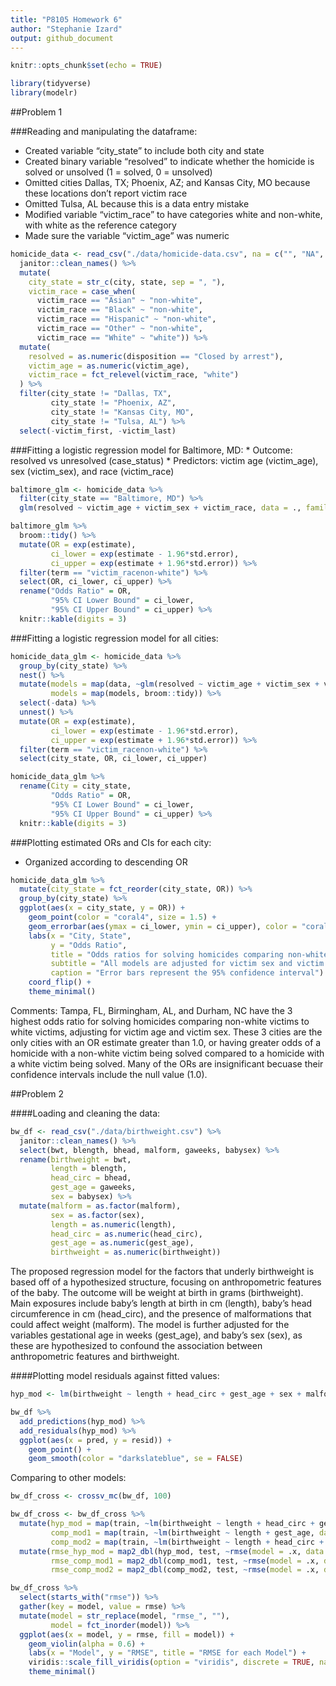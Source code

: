 ```yaml
---
title: "P8105 Homework 6"
author: "Stephanie Izard"
output: github_document
---
```


```r
knitr::opts_chunk$set(echo = TRUE)

library(tidyverse)
library(modelr)
```

##Problem 1

###Reading and manipulating the dataframe:

* Created variable "city_state" to include both city and state
* Created binary variable "resolved" to indicate whether the homicide is solved or unsolved (1 = solved, 0 = unsolved)
* Omitted cities Dallas, TX; Phoenix, AZ; and Kansas City, MO because these locations don’t report victim race
* Omitted Tulsa, AL because this is a data entry mistake
* Modified variable "victim_race" to have categories white and non-white, with white as the reference category
* Made sure the variable "victim_age" was numeric

```r
homicide_data <- read_csv("./data/homicide-data.csv", na = c("", "NA", "Unknown")) %>%
  janitor::clean_names() %>% 
  mutate(
    city_state = str_c(city, state, sep = ", "),
    victim_race = case_when(
      victim_race == "Asian" ~ "non-white",
      victim_race == "Black" ~ "non-white",
      victim_race == "Hispanic" ~ "non-white",
      victim_race == "Other" ~ "non-white",
      victim_race == "White" ~ "white")) %>% 
  mutate(
    resolved = as.numeric(disposition == "Closed by arrest"),
    victim_age = as.numeric(victim_age),
    victim_race = fct_relevel(victim_race, "white")
  ) %>% 
  filter(city_state != "Dallas, TX", 
         city_state != "Phoenix, AZ", 
         city_state != "Kansas City, MO", 
         city_state != "Tulsa, AL") %>% 
  select(-victim_first, -victim_last)
```

###Fitting a logistic regression model for Baltimore, MD:
* Outcome: resolved vs unresolved (case_status)
* Predictors: victim age (victim_age), sex (victim_sex), and race (victim_race)

```r
baltimore_glm <- homicide_data %>% 
  filter(city_state == "Baltimore, MD") %>% 
  glm(resolved ~ victim_age + victim_sex + victim_race, data = ., family = binomial())

baltimore_glm %>% 
  broom::tidy() %>% 
  mutate(OR = exp(estimate),
         ci_lower = exp(estimate - 1.96*std.error),
         ci_upper = exp(estimate + 1.96*std.error)) %>% 
  filter(term == "victim_racenon-white") %>% 
  select(OR, ci_lower, ci_upper) %>% 
  rename("Odds Ratio" = OR,
         "95% CI Lower Bound" = ci_lower,
         "95% CI Upper Bound" = ci_upper) %>% 
  knitr::kable(digits = 3)
```

###Fitting a logistic regression model for all cities:

```r
homicide_data_glm <- homicide_data %>% 
  group_by(city_state) %>% 
  nest() %>% 
  mutate(models = map(data, ~glm(resolved ~ victim_age + victim_sex + victim_race, data = .x, family = binomial())),
         models = map(models, broom::tidy)) %>% 
  select(-data) %>% 
  unnest() %>% 
  mutate(OR = exp(estimate),
         ci_lower = exp(estimate - 1.96*std.error),
         ci_upper = exp(estimate + 1.96*std.error)) %>% 
  filter(term == "victim_racenon-white") %>% 
  select(city_state, OR, ci_lower, ci_upper) 

homicide_data_glm %>% 
  rename(City = city_state,
         "Odds Ratio" = OR,
         "95% CI Lower Bound" = ci_lower,
         "95% CI Upper Bound" = ci_upper) %>% 
  knitr::kable(digits = 3)
```

###Plotting estimated ORs and CIs for each city:

* Organized according to descending OR

```r
homicide_data_glm %>%
  mutate(city_state = fct_reorder(city_state, OR)) %>% 
  group_by(city_state) %>%
  ggplot(aes(x = city_state, y = OR)) +
    geom_point(color = "coral4", size = 1.5) +
    geom_errorbar(aes(ymax = ci_lower, ymin = ci_upper), color = "coral1") +
    labs(x = "City, State",
         y = "Odds Ratio",
         title = "Odds ratios for solving homicides comparing non-white victims to white victims",
         subtitle = "All models are adjusted for victim sex and victim age",
         caption = "Error bars represent the 95% confidence interval") +
    coord_flip() +
    theme_minimal()
```

Comments: Tampa, FL, Birmingham, AL, and Durham, NC have the 3 highest odds ratio for solving homicides comparing non-white victims to white victims, adjusting for victim age and victim sex. These 3 cities are the only cities with an OR estimate greater than 1.0, or having greater odds of a homicide with a non-white victim being solved compared to a homicide with a white victim being solved. Many of the ORs are insignificant becuase their confidence intervals include the null value (1.0).

##Problem 2

####Loading and cleaning the data:

```r
bw_df <- read_csv("./data/birthweight.csv") %>% 
  janitor::clean_names() %>% 
  select(bwt, blength, bhead, malform, gaweeks, babysex) %>% 
  rename(birthweight = bwt,
         length = blength,
         head_circ = bhead,
         gest_age = gaweeks,
         sex = babysex) %>% 
  mutate(malform = as.factor(malform),
         sex = as.factor(sex),
         length = as.numeric(length),
         head_circ = as.numeric(head_circ),
         gest_age = as.numeric(gest_age),
         birthweight = as.numeric(birthweight))

```

The proposed regression model for the factors that underly birthweight is based off of a hypothesized structure, focusing on anthropometric features of the baby. The outcome will be weight at birth in grams (birthweight). Main exposures include baby's length at birth in cm (length), baby's head circumference in cm (head_circ), and the presence of malformations that could affect weight (malform). The model is further adjusted for the variables gestational age in weeks (gest_age), and baby's sex (sex), as these are hypothesized to confound the association between anthropometric features and birthweight.

####Plotting model residuals against fitted values:

```r
hyp_mod <- lm(birthweight ~ length + head_circ + gest_age + sex + malform, data = bw_df)

bw_df %>% 
  add_predictions(hyp_mod) %>% 
  add_residuals(hyp_mod) %>% 
  ggplot(aes(x = pred, y = resid)) +
    geom_point() +
    geom_smooth(color = "darkslateblue", se = FALSE)
```

Comparing to other models:

```r
bw_df_cross <- crossv_mc(bw_df, 100)

bw_df_cross <- bw_df_cross %>% 
  mutate(hyp_mod = map(train, ~lm(birthweight ~ length + head_circ + gest_age + sex + malform, data = .x)),
         comp_mod1 = map(train, ~lm(birthweight ~ length + gest_age, data = .x)),
         comp_mod2 = map(train, ~lm(birthweight ~ length + head_circ + sex + length*head_circ + head_circ*sex + length*sex, data = .x))) %>% 
  mutate(rmse_hyp_mod = map2_dbl(hyp_mod, test, ~rmse(model = .x, data = .y)),
         rmse_comp_mod1 = map2_dbl(comp_mod1, test, ~rmse(model = .x, data = .y)),
         rmse_comp_mod2 = map2_dbl(comp_mod2, test, ~rmse(model = .x, data = .y)))

bw_df_cross %>% 
  select(starts_with("rmse")) %>% 
  gather(key = model, value = rmse) %>% 
  mutate(model = str_replace(model, "rmse_", ""),
         model = fct_inorder(model)) %>% 
  ggplot(aes(x = model, y = rmse, fill = model)) + 
    geom_violin(alpha = 0.6) +
    labs(x = "Model", y = "RMSE", title = "RMSE for each Model") +
    viridis::scale_fill_viridis(option = "viridis", discrete = TRUE, name = "Model") +
    theme_minimal()
    
```



